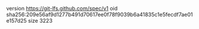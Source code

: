version https://git-lfs.github.com/spec/v1
oid sha256:209e56af9d1277b491d70617ee0f78f9039b6a41835c1e5fecdf7ae01e157d25
size 3223
